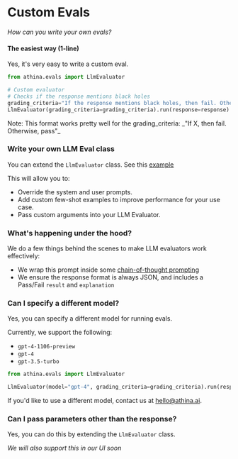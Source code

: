 
# Custom Evals

_How can you write your own evals?_

#### The easiest way (1-line)

Yes, it's very easy to write a custom eval.

```python
from athina.evals import LlmEvaluator

# Custom evaluator
# Checks if the response mentions black holes
grading_criteria="If the response mentions black holes, then fail. Otherwise pass."
LlmEvaluator(grading_criteria=grading_criteria).run(response=response)
```

<Callout type="default" emoji="💡">
  Note: This format works pretty well for the grading_criteria: _"If X, then
  fail. Otherwise, pass"_
</Callout>

### Write your own LLM Eval class

You can extend the `LlmEvaluator` class. See this [example](https://github.com/athina-ai/athina-evals/blob/main/athina/evals/llm/faithfulness/evaluator.py)

This will allow you to:

- Override the system and user prompts.
- Add custom few-shot examples to improve performance for your use case.
- Pass custom arguments into your LLM Evaluator.

### What's happening under the hood?

We do a few things behind the scenes to make LLM evaluators work effectively:

- We wrap this prompt inside some [chain-of-thought prompting](https://www.promptingguide.ai/techniques/cot)
- We ensure the response format is always JSON, and includes a Pass/Fail `result` and `explanation`

### Can I specify a different model?

Yes, you can specify a different model for running evals.

Currently, we support the following:

- `gpt-4-1106-preview`
- `gpt-4`
- `gpt-3.5-turbo`

```python
from athina.evals import LlmEvaluator

LlmEvaluator(model="gpt-4", grading_criteria=grading_criteria).run(response)
```

If you'd like to use a different model, contact us at hello@athina.ai.

### Can I pass parameters other than the response?

Yes, you can do this by extending the `LlmEvaluator` class.

_We will also support this in our UI soon_
